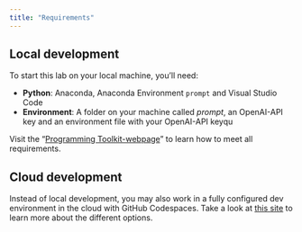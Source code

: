 ```yaml
---
title: "Requirements"
---
```


## Local development

To start this lab on your local machine, you'll need:

- **Python**: Anaconda, Anaconda Environment `prompt` and Visual Studio Code
- **Environment**: A folder on your machine called *prompt*, an OpenAI-API key and an environment file with your OpenAI-API keyqu

:::{.callout-important}
Visit the "[Programming Toolkit-webpage](https://kirenz.github.io/lab-toolkit/)" to learn how to meet all requirements.
:::

## Cloud development

Instead of local development, you may also work in a fully configured dev environment in the cloud with GitHub Codespaces. Take a look at [this site](/slide.qmd) to learn more about the different options.